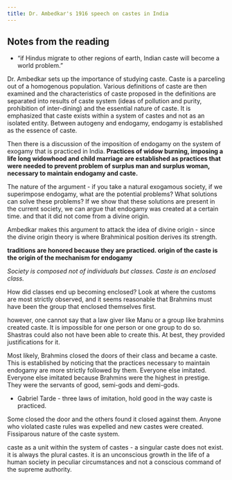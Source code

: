 ```yaml
---
title: Dr. Ambedkar's 1916 speech on castes in India
---
```

## Notes from the reading

* "if Hindus migrate to other regions of earth, Indian caste will become a world problem." 

Dr. Ambedkar sets up the importance of studying caste. Caste is a parceling out of a homogenous population. Various definitions of caste are then examined and the characteristics of caste proposed in the definitions are separated into results of caste system (ideas of pollution and purity, prohibition of inter-dining) and the essential nature of caste. It is emphasized that caste exists within a system of castes and not as an isolated entity. Between autogeny and endogamy, endogamy is established as the essence of caste.

Then there is a discussion of the imposition of endogamy on the system of exogamy that is practiced in India. **Practices of widow burning, imposing a life long widowhood and child marriage are established as practices that were needed to prevent problem of surplus man and surplus woman, necessary to maintain endogamy and caste.**

The nature of the argument - if you take a natural exogamous society, if we superimpose endogamy, what are the potential problems? What solutions can solve these problems? If we show that these solutions are present in the current society, we can argue that endogamy was created at a certain time. and that it did not come from a divine origin. 

Ambedkar makes this argument to attack the idea of divine origin - since the divine origin theory is where Brahminical position derives its strength. 

**traditions are honored because they are practiced. origin of the caste is the origin of the mechanism for endogamy**

*Society is composed not of individuals but classes. Caste is an enclosed class.*

How did classes end up becoming enclosed? Look at where the customs are most strictly observed, and it seems reasonable that Brahmins must have been the group that enclosed themselves first. 

however, one cannot say that a law giver like Manu or a group like brahmins created caste. It is impossible for one person or one group to do so. Shastras could also not have been able to create this. At best, they provided justifications for it. 

Most likely, Brahmins closed the doors of their class and became a caste. This is established by noticing that the practices necessary to maintain endogamy are more strictly followed by them. Everyone else imitated. Everyone else imitated because Brahmins were the highest in prestige. They were the servants of good, semi-gods and demi-gods. 

* Gabriel Tarde - three laws of imitation, hold good in the way caste is practiced. 

Some closed the door and the others found it closed against them. Anyone who violated caste rules was expelled and new castes were created. Fissiparous nature of the caste system. 

caste as a unit within the system of castes - a singular caste does not exist. it is always the plural castes. it is an unconscious growth in the life of a human society in peculiar circumstances and not a conscious command of the supreme authority. 


